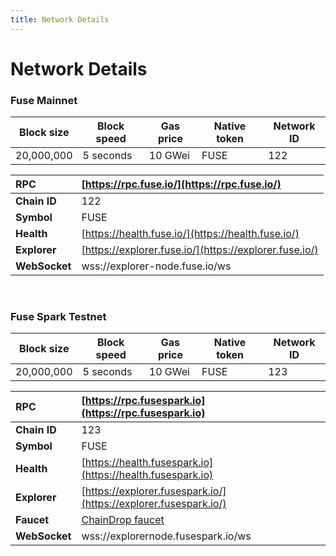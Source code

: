 ```yaml
---
title: Network Details
---
```


# Network Details

### Fuse Mainnet

| Block size | Block speed | Gas price | Native token | Network ID |
| ---------- | ----------- | --------- | ------------ | ---------- |
| 20,000,000 | 5 seconds   | 10 GWei   | FUSE         | 122        |

| **RPC**       | [https://rpc.fuse.io/](https://rpc.fuse.io/)​          |
| :------------ | :----------------------------------------------------- |
| **Chain ID**  | 122                                                    |
| **Symbol**    | FUSE                                                   |
| **Health**    | [https://health.fuse.io/](https://health.fuse.io/)     |
| **Explorer**  | [https://explorer.fuse.io/](https://explorer.fuse.io/) |
| **WebSocket** | wss://explorer-node.fuse.io/ws                         |

<p>&nbsp;</p>

### Fuse Spark Testnet

| Block size | Block speed | Gas price | Native token | Network ID |
| ---------- | ----------- | --------- | ------------ | ---------- |
| 20,000,000 | 5 seconds   | 10 GWei   | FUSE         | 123        |

| **RPC**       | [https://rpc.fusespark.io](https://rpc.fusespark.io)                                                                       |
| :------------ | :------------------------------------------------------------------------------------------------------------------------- |
| **Chain ID**  | 123                                                                                                                        |
| **Symbol**    | FUSE                                                                                                                       |
| **Health**    | [https://health.fusespark.io](https://health.fusespark.io)                                                                 |
| **Explorer**  | [https://explorer.fusespark.io/](https://explorer.fusespark.io/)                                                           |
| **Faucet**    | [ChainDrop faucet](https://chaindrop.org/?chainid=123&token=0xeeeeeeeeeeeeeeeeeeeeeeeeeeeeeeeeeeeeeeee "ChainDrop faucet") |
| **WebSocket** | wss://explorernode.fusespark.io/ws                                                                                         |
